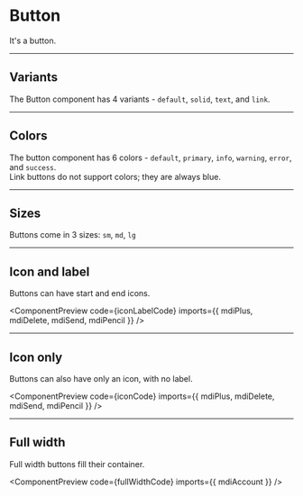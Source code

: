 

# Button

It's a button.

-----
## Variants

The Button component has 4 variants - `default`, `solid`, `text`, and `link`.

<ComponentPreview code={variantsCode} />

-----
## Colors

The button component has 6 colors - `default`, `primary`, `info`, `warning`, `error`, and `success`.  
Link buttons do not support colors; they are always blue.

<ComponentPreview code={colorsCode} /> 

-----
## Sizes

Buttons come in 3 sizes: `sm`, `md`, `lg`

<ComponentPreview code={sizeCode} />

-----
## Icon and label

Buttons can have start and end icons.

<ComponentPreview code={iconLabelCode} imports={{ mdiPlus, mdiDelete, mdiSend, mdiPencil }} />

-----
## Icon only

Buttons can also have only an icon, with no label.

<ComponentPreview code={iconCode} imports={{ mdiPlus, mdiDelete, mdiSend, mdiPencil }} />

-----
## Full width

Full width buttons fill their container.

<ComponentPreview code={fullWidthCode} imports={{ mdiAccount }} />
